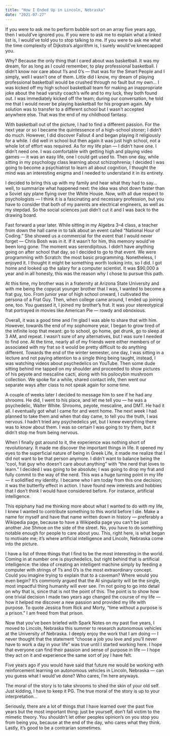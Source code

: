 ```yaml
---
title: "How I Ended Up in Lincoln, Nebraska"
date: "2021-07-27"
---
```


<div className="space-y-8">
If  you were to ask me to perform bubble sort on an array five years ago,  then I would’ve ignored you. If you were to ask me to explain what a  linked list is, I would’ve told you to stop talking to me. If you were  to ask me what the time complexity of Dijkstra’s algorithm is, I surely  would’ve kneecapped you.

Why?  Because the only thing that I cared about was basketball. It was my  dream, for as long as I could remember, to play professional basketball.  I didn’t know nor care about 1’s and 0’s — that was for the Smart People  and I simply, well I wasn’t one of them. Little did I know, my dream of  playing professional basketball would be crushed through no fault but  my own… I was kicked off my high school basketball team for making an  inappropriate joke about the head varsity coach’s wife and to my luck, they both found out. I was immediately kicked off the team; during our conversation, he told me that I would never  be playing basketball for his program again. My solution was to  transfer to a different school but I wasn’t accepted anywhere else. That  was the end of my childhood fantasy.

With  basketball out of the picture, I had to find a different passion. For  the next year or so I became the quintessence of a high-school stoner; I  didn’t do much. However, I did discover Fallout 4 and began playing it  religiously for a while. I did well in school but then again it was just  high school, not a whole lot of effort was required. As for my life  plan — I didn’t have one. I didn’t need one. I was comfortable with  getting high and playing video games — it was an easy life, one I could  get used to. Then one day, while sitting in my psychology class learning  about schizophrenia; I decided I was going to become a psychiatrist to  learn all about cognition, I thought the mind was an interesting enigma and I needed to understand it in its entirety.

I decided to bring this up with my family and hear what they had to say…  well, to summarize what happened next: the idea was shot down faster  than a Soviet spy plane flying over the White House. Now, with all due  respect to psychologists — I think it is a fascinating and necessary  profession, but you have to consider that both of my parents are  electrical engineers, as well as my stepdad. So the social sciences just  didn’t cut it and I was back to the drawing board.

Fast  forward a year later. While sitting in my Algebra 3–4 class, a teacher  from down the hall came in to talk about an event called “National Hour of Coding.” She showed us a commercial for  the event that I would never forget — Chris Bosh was in it. If it  wasn’t for him, this memory would’ve been long gone. The moment was  serendipitous. I didn’t have anything going on after school that day, so  I decided to go to that event. We were programming with Scratch: the  most basic programming. Nonetheless, I enjoyed it. I thought it might be  something worth looking into, so I did. I got home and looked up the  salary for a computer scientist. It was $90,000 a year and in all  honesty, this was the reason why I chose to pursue this path.

At  this time, my brother was in a fraternity at Arizona State University  and with me being the copycat younger brother that I was, I wanted to  become a frat guy, too. From junior year of high school onward, I  cultivated the persona of a Frat Guy. Then, when college came around, I  ended up joining one, too. You guessed it, I joined my brother’s frat.  It was your stereotypical frat portrayed in movies like American Pie —  rowdy and obnoxious.

Overall,  it was a good time and I’m glad I was able to share that with him.  However, towards the end of my sophomore year, I began to grow tired of  the infinite loop that meant: go to school, go home, get drunk, go to  sleep at 3 AM, and repeat. I wasn’t sure of any alternatives, but I was  sure I needed to find one. At the time, nearly all of my friends were  either members of or associated with my frat so it would be pretty  difficult to do anything different. Towards the end of the winter  semester, one day, I was sitting in a lecture and not paying attention  to a single thing being taught, instead, I was watching videos about psychedelics on YouTube.  Then some dude sitting behind me tapped on my shoulder and proceeded to  show pictures of his peyote and mescaline cacti, along with his  psilocybin mushroom collection. We spoke for a while, shared contact  info, then went our separate ways after class to not speak again for  some time.

A  couple of weeks later I decided to message him to see if he had any  shrooms. He did, I went to his place, and let me tell you — he was a  psychedelic, Walter White. Shrooms, peyote, mescaline, and DMT. He had  it all. I eventually got what I came for and went home. The next week I  had planned to take them and when that day came, to tell you the truth, I  was nervous. I hadn’t tried any psychedelics yet, but I knew everything  there was to know about them. I was so certain I was going to try them,  but it didn’t stop me from being nervous.

When I finally got around to it, the experience was nothing short of  revolutionary. It made me discover the important things in life. It  opened my eyes to the superficial nature of being in Greek Life, it made  me realize that I did not want to be that person anymore. I didn’t want  to balance being the “cool, frat guy who doesn’t care about anything”  with “the nerd that loves to learn.” I decided I was going to be  absolute; I was going to drop my frat and fully commit to the way of the  nerd. This was a huge turning point in my life — it solidified my  identity. I became who I am today from this one decision; it was the  butterfly effect in action. I have found new interests and hobbies that I  don’t think I would have considered before. For instance, artificial  intelligence.

This epiphany had me thinking more about what I wanted to do with my life, I  knew I wanted to contribute something to this world before I die. Make a  name for myself and have that name written down in history — preferably  a Wikipedia page, because to have a Wikipedia page you can’t be just  another Joe Shmoe on the side of the street. No, you have to do  something notable enough for people to care about you. This, right here,  is what began to motivate me; it’s where artificial intelligence and  Lincoln, Nebraska come into the picture.

I have a list of three things that I find to be the most interesting in  the world. Coming in at number one is psychedelics, but right behind  that is artificial intelligence: the idea of creating an intelligent  machine simply by feeding a computer with strings of 1’s and 0’s is the  most extraordinary concept. Could you imagine trying to explain that to a  caveman? Where would you even begin? It’s commonly argued that the AI  singularity will be the single, most impactful thing humanity will ever  see. I’m not going to go into detail on why that is, since that is not  the point of this. The point is to show how one trivial decision I made  two years ago changed the course of my life — how it helped me discover a  new passion and provided my life with purpose. To quote Jessica from  Rick and Morty, “time without a purpose is a prison.” I am freed from  that prison.

Now  that you’ve been briefed with Spark Notes on my past five years, I  moved to Lincoln, Nebraska this summer to research autonomous vehicles  at the University of Nebraska. I deeply enjoy the work that I am doing —  I never thought that the statement “choose a job you love and you’ll  never have to work a day in your life” was true until I started working  here. I hope that everyone can find their passion and sense of purpose  in life — I hope they act on it and experience the same sort of joy I  have felt.

Five  years ago if you would have said that future me would be working with  reinforcement learning on autonomous vehicles in Lincoln, Nebraska — can  you guess what I would’ve done? Who cares, I’m here anyways.

The  moral of the story is to take shrooms to shed the skin of your old  self. Just kidding, I have to keep it PG. The true moral of the story is  up to your interpretation…

Seriously,  there are a lot of things that I have learned over the past five years  but the most important thing: just be yourself, don’t fall victim to the  mimetic theory.  You shouldn’t let other peoples opinion’s on you stop you from being  you, because at the end of the day, who cares what they think. Lastly,  it’s good to be a contrarian sometimes.
</div>
